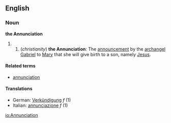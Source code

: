 ==English==
===Noun===
'''the Annunciation'''
## (''christianity'') '''the Annunciation''': The [[announcement]] by the [[archangel]] [[Gabriel]] to [[Mary]] that she will give birth to a son, namely [[Jesus]]. 
====Related terms====
*[[annunciation]]
====Translations====
*German: [[Verkündigung]] ''f'' (1)
*Italian: [[annunciazione]] ''f'' (1)
[[io:Annunciation]]